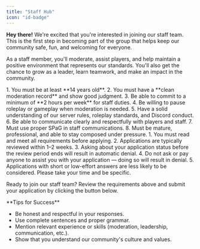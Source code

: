 ```yaml
---
title: "Staff Hub"
icon: "id-badge"
---
```


**Hey there!** We're excited that you're interested in joining our staff team. This is the first step in becoming part of the group that helps keep our community safe, fun, and welcoming for everyone.

As a staff member, you'll moderate, assist players, and help maintain a positive environment that represents our standards. You'll also get the chance to grow as a leader, learn teamwork, and make an impact in the community.

<Tabs>
  <Tab title="Requirements">
    1. You must be at least **14 years old**.
    2. You must have a **clean moderation record** and show good judgment.
    3. Be able to commit to a minimum of **2 hours per week** for staff duties.
    4. Be willing to pause roleplay or gameplay when moderation is needed.
    5. Have a solid understanding of our server rules, roleplay standards, and Discord conduct.
    6. Be able to communicate clearly and respectfully with players and staff.
    7. Must use proper SPaG in staff communications.
    8. Must be mature, professional, and able to stay composed under pressure.
  </Tab>
  <Tab title="Helpful Information">
    1. You must read and meet all requirements before applying.
    2. Applications are typically reviewed within 1–2 weeks.
    3. Asking about your application status before the review period ends will result in automatic denial.
    4. Do not ask or pay anyone to assist you with your application — doing so will result in denial.
    5. Applications with short or low-effort answers are less likely to be considered. Please take your time and be specific.
  </Tab>
</Tabs>

<Card title="Apply Now!" 
  icon="file-pen" href="https://melon.ly/form/7389007350734000128" cta="Apply Now">
  Ready to join our staff team? Review the requirements above and submit your application by clicking the button below.
</Card>

<Tip>
  **Tips for Success**

  - Be honest and respectful in your responses.
  - Use complete sentences and proper grammar.
  - Mention relevant experience or skills (moderation, leadership, communication, etc.).
  - Show that you understand our community's culture and values.
</Tip>